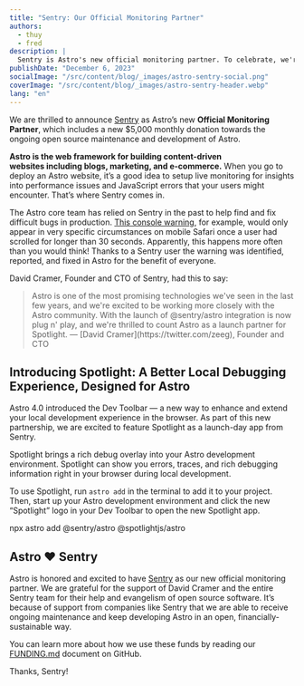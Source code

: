 ```yaml
---
title: "Sentry: Our Official Monitoring Partner"
authors:
  - thuy
  - fred
description: |
  Sentry is Astro's new official monitoring partner. To celebrate, we're featuring Spotlight, a rich debug overlay from Sentry.
publishDate: "December 6, 2023"
socialImage: "/src/content/blog/_images/astro-sentry-social.png"
coverImage: "/src/content/blog/_images/astro-sentry-header.webp"
lang: "en"
---
```



We are thrilled to announce [Sentry](https://sentry.io/welcome/?utm_medium=partner&utm_source=astro&utm_campaign=astro-spotlight) 
as Astro’s new **Official Monitoring Partner**, which includes a  new $5,000 monthly donation towards 
the ongoing open source maintenance and development of Astro.

**Astro is the web framework for building content-driven websites including blogs, marketing, and 
e-commerce.** When you go to deploy an Astro website, it’s a good idea to setup live monitoring for 
insights into performance issues and JavaScript errors that your users might encounter. That’s where Sentry comes in.

The Astro core team has relied on Sentry in the past to help find and fix difficult bugs in production. 
[This console warning](https://github.com/withastro/astro/pull/8981), for example, would only appear 
in very specific circumstances on mobile Safari once a user had scrolled for longer than 30 seconds. 
Apparently, this happens more often than you would think! Thanks to a Sentry user the warning was 
identified, reported, and fixed in Astro for the benefit of everyone.

David Cramer, Founder and CTO of Sentry, had this to say:

<Blockquote>
	<Fragment slot="quote" >
		Astro is one of the most promising technologies we've seen in the last few years, and we're excited to be working more closely with the Astro community. With the launch of @sentry/astro integration is now plug n' play, and we're thrilled to count Astro as a launch partner for Spotlight.
	</Fragment>
	<Fragment slot="caption">
		— [David Cramer](https://twitter.com/zeeg), Founder and CTO
	</Fragment>
</Blockquote>

## Introducing Spotlight: A Better Local Debugging Experience, Designed for Astro

Astro 4.0 introduced the Dev Toolbar — a new way to enhance and extend your local development experience in the browser. As part of this new partnership, we are excited to feature Spotlight as a launch-day app from Sentry.

Spotlight brings a rich debug overlay into your Astro development environment. Spotlight can show you errors, traces, and rich debugging information right in your browser during local development. 

To use Spotlight, run `astro add` in the terminal to add it to your project. Then, start up your Astro development environment and click the new “Spotlight” logo in your Dev Toolbar to open the new Spotlight app.

<CodeBlock>npx astro add @sentry/astro @spotlightjs/astro</CodeBlock>

## Astro ❤️ Sentry

Astro is honored and excited to have [Sentry](https://sentry.io/welcome/?utm_medium=partner&utm_source=astro&utm_campaign=astro-spotlight) as our new official monitoring partner. We are grateful for the support of David Cramer and the entire Sentry team for their help and evangelism of open source software. It’s because of support from companies like Sentry that we are able to receive ongoing maintenance and keep developing Astro in an open, financially-sustainable way. 

You can learn more about how we use these funds by reading our [FUNDING.md](http://funding.md/) document on GitHub.

Thanks, Sentry!
